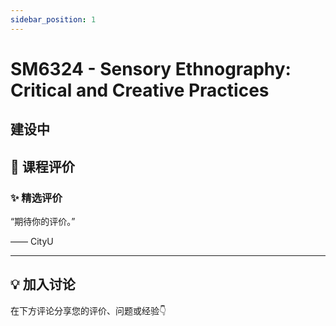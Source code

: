 ```yaml
---
sidebar_position: 1
---
```



# SM6324 - Sensory Ethnography: Critical and Creative Practices

## 建设中

## **💬 课程评价**

### ✨ **精选评价**
<div className={commentStyles.commentBox}>
    <p className={commentStyles.commentText}>
        “期待你的评价。”
    </p>
    <p className={commentStyles.commentAuthor}>—— CityU</p>
</div>

---

## **💡 加入讨论**

在下方评论分享您的评价、问题或经验👇
<Utterances />
